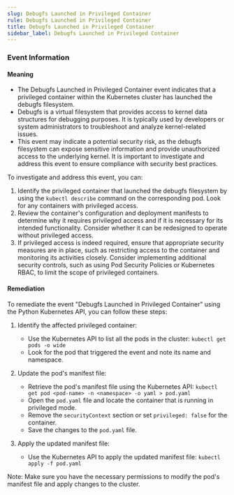 ```yaml
--- 
slug: Debugfs Launched in Privileged Container
rule: Debugfs Launched in Privileged Container
title: Debugfs Launched in Privileged Container
sidebar_label: Debugfs Launched in Privileged Container
---
```

                   


### Event Information

#### Meaning

- The Debugfs Launched in Privileged Container event indicates that a privileged container within the Kubernetes cluster has launched the debugfs filesystem.
- Debugfs is a virtual filesystem that provides access to kernel data structures for debugging purposes. It is typically used by developers or system administrators to troubleshoot and analyze kernel-related issues.
- This event may indicate a potential security risk, as the debugfs filesystem can expose sensitive information and provide unauthorized access to the underlying kernel. It is important to investigate and address this event to ensure compliance with security best practices.

To investigate and address this event, you can:
1. Identify the privileged container that launched the debugfs filesystem by using the `kubectl describe` command on the corresponding pod. Look for any containers with privileged access.
2. Review the container's configuration and deployment manifests to determine why it requires privileged access and if it is necessary for its intended functionality. Consider whether it can be redesigned to operate without privileged access.
3. If privileged access is indeed required, ensure that appropriate security measures are in place, such as restricting access to the container and monitoring its activities closely. Consider implementing additional security controls, such as using Pod Security Policies or Kubernetes RBAC, to limit the scope of privileged containers.

#### Remediation

To remediate the event "Debugfs Launched in Privileged Container" using the Python Kubernetes API, you can follow these steps:

1. Identify the affected privileged container:
   - Use the Kubernetes API to list all the pods in the cluster: `kubectl get pods -o wide`
   - Look for the pod that triggered the event and note its name and namespace.

2. Update the pod's manifest file:
   - Retrieve the pod's manifest file using the Kubernetes API: `kubectl get pod <pod-name> -n <namespace> -o yaml > pod.yaml`
   - Open the `pod.yaml` file and locate the container that is running in privileged mode.
   - Remove the `securityContext` section or set `privileged: false` for the container.
   - Save the changes to the `pod.yaml` file.

3. Apply the updated manifest file:
   - Use the Kubernetes API to apply the updated manifest file: `kubectl apply -f pod.yaml`

Note: Make sure you have the necessary permissions to modify the pod's manifest file and apply changes to the cluster.

 